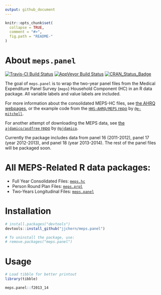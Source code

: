 ```yaml
---
output: github_document
---
```


<!-- README.md is generated from README.Rmd. Please edit that file -->

```r
knitr::opts_chunk$set(
  collapse = TRUE,
  comment = "#>",
  fig.path = "README-"
)
```

# About `meps.panel`

[![Travis-CI Build Status](https://travis-ci.org/jjchern/meps.panel.svg?branch=master)](https://travis-ci.org/jjchern/meps.panel)
[![AppVeyor Build Status](https://ci.appveyor.com/api/projects/status/github/jjchern/meps.panel?branch=master&svg=true)](https://ci.appveyor.com/project/jjchern/meps.panel)
[![CRAN_Status_Badge](http://www.r-pkg.org/badges/version/meps.panel)](https://cran.r-project.org/package=meps.panel)

The goal of `meps.panel` is to wrap the two-year panel files from the 
Medical Expenditure Panel Survey (`meps`) Household Component (HC) in an R 
data package. All variable labels and value labels are included.

For more information about the consolidated MEPS-HC files, see [the AHRQ webpages](https://meps.ahrq.gov/mepsweb/data_stats/download_data_files_results.jsp?cboDataYear=All&cboDataTypeY=1%2CHousehold+Full+Year+File&buttonYearandDataType=Search&cboPufNumber=All&SearchTitle=Consolidated+Data), or the example code from the [`HHS-AHRQ/MEPS` repo](https://github.com/HHS-AHRQ/MEPS) by [`@e-mitchell`](https://github.com/e-mitchell).

For another attempt of downloading the MEPS data, see [the `ajdamico/asdfree` repo ](https://github.com/ajdamico/asdfree/tree/master/Medical%20Expenditure%20Panel%20Survey) by [`@ajdamico`](https://github.com/ajdamico).

Currently the package includes data from panel 16 (2011-2012), panel 17 
(year 2012-2013), and panel 18 (year 2013-2014). The rest of the panel files 
will be packaged soon.

# All MEPS-Related R data packages:

- Full Year Consolidated Files: [`meps.hc`](https://github.com/jjchern/meps.hc)
- Person Round Plan Files: [`meps.prpl`](https://github.com/jjchern/meps.prpl)
- Two-Years Longitudinal Files: [`meps.panel`](https://github.com/jjchern/meps.panel)

# Installation

```R
# install.packages("devtools")
devtools::install_github("jjchern/meps.panel")

# To uninstall the package, use:
# remove.packages("meps.panel")
```

# Usage

```r
# Load tibble for better printout
library(tibble)

meps.panel::f2013_14
```

